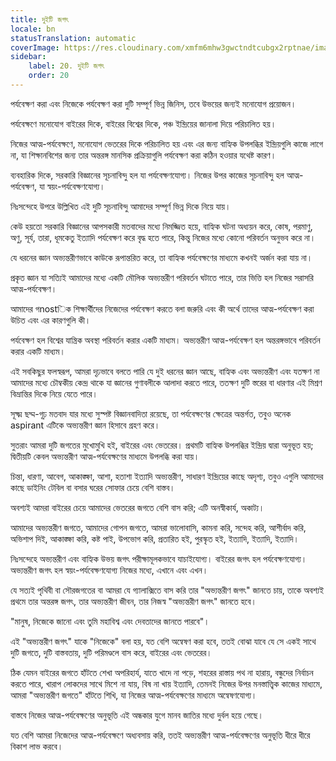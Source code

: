 ```yaml
---
title: দুইটি জগৎ
locale: bn
statusTranslation: automatic
coverImage: https://res.cloudinary.com/xmfm6mhw3gwctndtcubgx2rptnae/image/upload/v1740468922/small_cover_tratado_de_psicologia_revolucionaria_a4c0dca4e0.webp
sidebar:
    label: 20. দুইটি জগৎ
    order: 20
---
```

পর্যবেক্ষণ করা এবং নিজেকে পর্যবেক্ষণ করা দুটি সম্পূর্ণ ভিন্ন জিনিস, তবে উভয়ের জন্যই মনোযোগ প্রয়োজন।

পর্যবেক্ষণে মনোযোগ বাইরের দিকে, বাইরের বিশ্বের দিকে, পঞ্চ ইন্দ্রিয়ের জানালা দিয়ে পরিচালিত হয়।

নিজের আত্ম-পর্যবেক্ষণে, মনোযোগ ভেতরের দিকে পরিচালিত হয় এবং এর জন্য বাহ্যিক উপলব্ধির ইন্দ্রিয়গুলি কাজে লাগে না, যা শিক্ষানবিশের জন্য তার অন্তরঙ্গ মানসিক প্রক্রিয়াগুলি পর্যবেক্ষণ করা কঠিন হওয়ার যথেষ্ট কারণ।

ব্যবহারিক দিকে, সরকারি বিজ্ঞানের সূচনাবিন্দু হল যা পর্যবেক্ষণযোগ্য। নিজের উপর কাজের সূচনাবিন্দু হল আত্ম-পর্যবেক্ষণ, যা স্বয়ং-পর্যবেক্ষণযোগ্য।

নিঃসন্দেহে উপরে উল্লিখিত এই দুটি সূচনাবিন্দু আমাদের সম্পূর্ণ ভিন্ন দিকে নিয়ে যায়।

কেউ হয়তো সরকারি বিজ্ঞানের আপসকারী মতবাদের মধ্যে নিমজ্জিত হয়ে, বাহ্যিক ঘটনা অধ্যয়ন করে, কোষ, পরমাণু, অণু, সূর্য, তারা, ধূমকেতু ইত্যাদি পর্যবেক্ষণ করে বৃদ্ধ হতে পারে, কিন্তু নিজের মধ্যে কোনো পরিবর্তন অনুভব করে না।

যে ধরনের জ্ঞান অভ্যন্তরীণভাবে কাউকে রূপান্তরিত করে, তা বাহ্যিক পর্যবেক্ষণের মাধ্যমে কখনই অর্জন করা যায় না।

প্রকৃত জ্ঞান যা সত্যিই আমাদের মধ্যে একটি মৌলিক অভ্যন্তরীণ পরিবর্তন ঘটাতে পারে, তার ভিত্তি হল নিজের সরাসরি আত্ম-পর্যবেক্ষণ।

আমাদের গnostিক শিক্ষার্থীদের নিজেদের পর্যবেক্ষণ করতে বলা জরুরি এবং কী অর্থে তাদের আত্ম-পর্যবেক্ষণ করা উচিত এবং এর কারণগুলি কী।

পর্যবেক্ষণ হল বিশ্বের যান্ত্রিক অবস্থা পরিবর্তন করার একটি মাধ্যম। অভ্যন্তরীণ আত্ম-পর্যবেক্ষণ হল অন্তরঙ্গভাবে পরিবর্তন করার একটি মাধ্যম।

এই সবকিছুর ফলস্বরূপ, আমরা দৃঢ়ভাবে বলতে পারি যে দুই ধরনের জ্ঞান আছে, বাহ্যিক এবং অভ্যন্তরীণ এবং যতক্ষণ না আমাদের মধ্যে চৌম্বকীয় কেন্দ্র থাকে যা জ্ঞানের গুণাবলীকে আলাদা করতে পারে, ততক্ষণ দুটি স্তরের বা ধারণার এই মিশ্রণ বিভ্রান্তির দিকে নিয়ে যেতে পারে।

সূক্ষ্ম ছদ্ম-গূঢ় মতবাদ যার মধ্যে সুস্পষ্ট বিজ্ঞানবাদিতা রয়েছে, তা পর্যবেক্ষণের ক্ষেত্রের অন্তর্গত, তবুও অনেক aspirant এটিকে অভ্যন্তরীণ জ্ঞান হিসাবে গ্রহণ করে।

সুতরাং আমরা দুটি জগতের মুখোমুখি হই, বাইরের এবং ভেতরের। প্রথমটি বাহ্যিক উপলব্ধির ইন্দ্রিয় দ্বারা অনুভূত হয়; দ্বিতীয়টি কেবল অভ্যন্তরীণ আত্ম-পর্যবেক্ষণের মাধ্যমে উপলব্ধি করা যায়।

চিন্তা, ধারণা, আবেগ, আকাঙ্ক্ষা, আশা, হতাশা ইত্যাদি অভ্যন্তরীণ, সাধারণ ইন্দ্রিয়ের কাছে অদৃশ্য, তবুও এগুলি আমাদের কাছে ডাইনিং টেবিল বা বসার ঘরের সোফার চেয়ে বেশি বাস্তব।

অবশ্যই আমরা বাইরের চেয়ে আমাদের ভেতরের জগতে বেশি বাস করি; এটি অনস্বীকার্য, অকাট্য।

আমাদের অভ্যন্তরীণ জগতে, আমাদের গোপন জগতে, আমরা ভালোবাসি, কামনা করি, সন্দেহ করি, আশীর্বাদ করি, অভিশাপ দিই, আকাঙ্ক্ষা করি, কষ্ট পাই, উপভোগ করি, প্রতারিত হই, পুরস্কৃত হই, ইত্যাদি, ইত্যাদি, ইত্যাদি।

নিঃসন্দেহে অভ্যন্তরীণ এবং বাহ্যিক উভয় জগৎ পরীক্ষামূলকভাবে যাচাইযোগ্য। বাইরের জগৎ হল পর্যবেক্ষণযোগ্য। অভ্যন্তরীণ জগৎ হল স্বয়ং-পর্যবেক্ষণযোগ্য নিজের মধ্যে, এখানে এবং এখন।

যে সত্যই পৃথিবী বা সৌরজগতের বা আমরা যে গ্যালাক্সিতে বাস করি তার "অভ্যন্তরীণ জগৎ" জানতে চায়, তাকে অবশ্যই প্রথমে তার অন্তরঙ্গ জগৎ, তার অভ্যন্তরীণ জীবন, তার নিজস্ব "অভ্যন্তরীণ জগৎ" জানতে হবে।

"মানুষ, নিজেকে জানো এবং তুমি মহাবিশ্ব এবং দেবতাদের জানতে পারবে"।

এই "অভ্যন্তরীণ জগৎ" যাকে "নিজেকে" বলা হয়, যত বেশি অন্বেষণ করা হবে, ততই বোঝা যাবে যে সে একই সাথে দুটি জগতে, দুটি বাস্তবতায়, দুটি পরিমণ্ডলে বাস করে, বাইরের এবং ভেতরের।

ঠিক যেমন বাইরের জগতে হাঁটতে শেখা অপরিহার্য, যাতে খাদে না পড়ে, শহরের রাস্তায় পথ না হারায়, বন্ধুদের নির্বাচন করতে পারে, খারাপ লোকদের সাথে মিশে না যায়, বিষ না খায় ইত্যাদি, তেমনই নিজের উপর মনস্তাত্ত্বিক কাজের মাধ্যমে, আমরা "অভ্যন্তরীণ জগতে" হাঁটতে শিখি, যা নিজের আত্ম-পর্যবেক্ষণের মাধ্যমে অন্বেষণযোগ্য।

বাস্তবে নিজের আত্ম-পর্যবেক্ষণের অনুভূতি এই অন্ধকার যুগে মানব জাতির মধ্যে দুর্বল হয়ে গেছে।

যত বেশি আমরা নিজেদের আত্ম-পর্যবেক্ষণে অধ্যবসায় করি, ততই অভ্যন্তরীণ আত্ম-পর্যবেক্ষণের অনুভূতি ধীরে ধীরে বিকাশ লাভ করবে।

